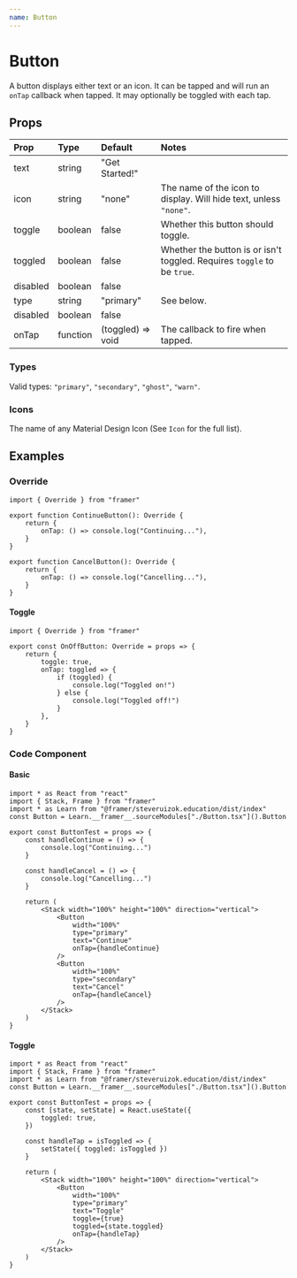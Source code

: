 ```yaml
---
name: Button
---
```


# Button

A button displays either text or an icon. It can be tapped and will run an `onTap` callback when tapped. It may optionally be toggled with each tap.

## Props

| Prop     | Type     | Default           | Notes                                                                   |
| :------- | :------- | :---------------- | :---------------------------------------------------------------------- |
| text     | string   | "Get Started!"    |
| icon     | string   | "none"            | The name of the icon to display. Will hide text, unless `"none"`.       |
| toggle   | boolean  | false             | Whether this button should toggle.                                      |
| toggled  | boolean  | false             | Whether the button is or isn't toggled. Requires `toggle` to be `true`. |
| disabled | boolean  | false             |
| type     | string   | "primary"         | See below.                                                              |
| disabled | boolean  | false             |
| onTap    | function | (toggled) => void | The callback to fire when tapped.                                       |

### Types

Valid types: `"primary"`, `"secondary"`, `"ghost"`, `"warn"`.

### Icons

The name of any Material Design Icon (See `Icon` for the full list).

## Examples

### Override

```tsx
import { Override } from "framer"

export function ContinueButton(): Override {
	return {
		onTap: () => console.log("Continuing..."),
	}
}

export function CancelButton(): Override {
	return {
		onTap: () => console.log("Cancelling..."),
	}
}
```

#### Toggle

```tsx
import { Override } from "framer"

export const OnOffButton: Override = props => {
	return {
		toggle: true,
		onTap: toggled => {
			if (toggled) {
				console.log("Toggled on!")
			} else {
				console.log("Toggled off!")
			}
		},
	}
}
```

### Code Component

#### Basic

```tsx
import * as React from "react"
import { Stack, Frame } from "framer"
import * as Learn from "@framer/steveruizok.education/dist/index"
const Button = Learn.__framer__.sourceModules["./Button.tsx"]().Button

export const ButtonTest = props => {
	const handleContinue = () => {
		console.log("Continuing...")
	}

	const handleCancel = () => {
		console.log("Cancelling...")
	}

	return (
		<Stack width="100%" height="100%" direction="vertical">
			<Button
				width="100%"
				type="primary"
				text="Continue"
				onTap={handleContinue}
			/>
			<Button
				width="100%"
				type="secondary"
				text="Cancel"
				onTap={handleCancel}
			/>
		</Stack>
	)
}
```

#### Toggle

```tsx
import * as React from "react"
import { Stack, Frame } from "framer"
import * as Learn from "@framer/steveruizok.education/dist/index"
const Button = Learn.__framer__.sourceModules["./Button.tsx"]().Button

export const ButtonTest = props => {
	const [state, setState] = React.useState({
		toggled: true,
	})

	const handleTap = isToggled => {
		setState({ toggled: isToggled })
	}

	return (
		<Stack width="100%" height="100%" direction="vertical">
			<Button
				width="100%"
				type="primary"
				text="Toggle"
				toggle={true}
				toggled={state.toggled}
				onTap={handleTap}
			/>
		</Stack>
	)
}
```
